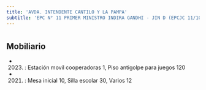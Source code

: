 ```yaml
---
title: 'AVDA. INTENDENTE CANTILO Y LA PAMPA'
subtitle: 'EPC N° 11 PRIMER MINISTRO INDIRA GANDHI - JIN D (EPCJC 11/10°)'
---
```


#


## Mobiliario

*  (2023) : Estación movil cooperadoras 1, Piso antigolpe para juegos 120 

*  (2021) : Mesa inicial 10, Silla escolar 30, Varios 12 



